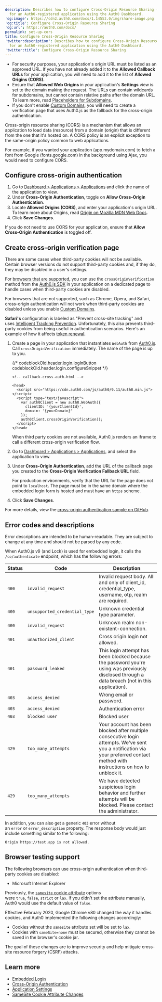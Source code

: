 ```yaml
---
description: Describes how to configure Cross-Origin Resource Sharing (CORS)
  for an Auth0-registered application using the Auth0 Dashboard.
'og:image': https://cdn2.auth0.com/docs/1.14553.0/img/share-image.png
'og:title': Configure Cross-Origin Resource Sharing
'og:url': https://auth0.com/docs/
permalink: set-up-cors
title: Configure Cross-Origin Resource Sharing
'twitter:description': Describes how to configure Cross-Origin Resource Sharing (CORS)
  for an Auth0-registered application using the Auth0 Dashboard.
'twitter:title': Configure Cross-Origin Resource Sharing
---
```

<Card title="Before you start">

* For security purposes, your application's origin URL must be listed as an approved URL. If you have not already added it to the **Allowed Callback URLs** for your application, you will need to add it to the list of **Allowed Origins (CORS)**.
* Ensure that **Allowed Web Origins** in your application's **Settings** view is set to the domain making the request. The URLs can contain wildcards for subdomains, but cannot contain relative paths after the domain URL. To learn more, read [Placeholders for Subdomains](/docs/get-started/applications/wildcards-for-subdomains).
* If you don't enable [Custom Domains](/docs/customize/custom-domains), you will need to create a verification page that uses Auth0.js as the fallback for the cross-origin authentication.

</Card>

Cross-origin resource sharing (CORS) is a mechanism that allows an application to load data (resource) from a domain (origin) that is different from the one that it's hosted on. A CORS policy is an explicit exception to the same-origin policy common to web applications.

For example, if you wanted your application (app.mydomain.com) to fetch a font from Google (fonts.google.com) in the background using Ajax, you would need to configure CORS.

## Configure cross-origin authentication

1. Go to [Dashboard > Applications > Applications](https://manage.auth0.com/#/applications) and click the name of the application to view.
2. Under **Cross-Origin Authentication**, toggle on **Allow Cross-Origin Authentication**.
3. Locate **Allowed Origins (CORS)**, and enter your application's origin URL. To learn more about Origins, read [Origin on Mozilla MDN Web Docs](https://developer.mozilla.org/en-US/docs/Web/HTTP/Headers/Origin).
4. Click **Save Changes**.

<Callout icon="file-lines" color="#0EA5E9" iconType="regular">

If you do not need to use CORS for your application, ensure that **Allow Cross-Origin Authentication** is toggled off.

</Callout>

## Create cross-origin verification page

There are some cases when third-party cookies will not be available. Certain browser versions do not support third-party cookies and, if they do, they may be disabled in a user's settings.

For [browsers that are supported](#browser-testing-support), you can use the `crossOriginVerification` method from the [Auth0.js SDK](/docs/libraries/auth0js) in your application on a dedicated page to handle cases when third-party cookies are disabled.

For browsers that are not supported, such as Chrome, Opera, and Safari, cross-origin authentication will not work when third-party cookies are disabled unless you enable [Custom Domains](/docs/customize/custom-domains).

<Callout icon="file-lines" color="#0EA5E9" iconType="regular">

**Safari's** configuration is labeled as "Prevent cross-site tracking" and uses [Intelligent Tracking Prevention](https://webkit.org/blog/7675/intelligent-tracking-prevention/). Unfortunately, this also prevents third-party cookies from being useful in authentication scenarios. Here's an example of how it affects [token renewal](/docs/troubleshoot/authentication-issues/renew-tokens-when-using-safari).

</Callout>

1. Create a page in your application that instantiates `WebAuth` from [Auth0.js](/docs/libraries/auth0js). Call `crossOriginVerification` immediately. The name of the page is up to you.

   {/* codeblockOld.header.login.logInButton codeblockOld.header.login.configureSnippet */}


   ```text lines
   <!-- callback-cross-auth.html -->

   <head>
     <script src="https://cdn.auth0.com/js/auth0/9.11/auth0.min.js"></script>
     <script type="text/javascript">
       var auth0Client = new auth0.WebAuth({
         clientID: '{yourClientId}',
         domain: '{yourDomain}'
       });
       auth0Client.crossOriginVerification();
     </script>
   </head>
   ```


   

   

   When third party cookies are not available, Auth0.js renders an iframe to call a different cross-origin verification flow.
2. Go to [Dashboard > Applications > Applications](https://manage.auth0.com/#/applications), and select the application to view.
3. Under **Cross-Origin Authentication**, add the URL of the callback page you created to the **Cross-Origin Verification Fallback URL** field.

   <Warning>

   For production environments, verify that the URL for the page does not point to `localhost`. The page must be in the same domain where the embedded login form is hosted and must have an `https` scheme.

   </Warning>
4. Click **Save Changes**.

For more details, view the [cross-origin authentication sample on GitHub](https://github.com/auth0/lock/blob/master/support/callback-cross-auth.html).

## Error codes and descriptions

<Warning>

Error descriptions are intended to be human-readable. They are subject to change at any time and should not be parsed by any code.

</Warning>

When Auth0.js v9 (and Lock) is used for embedded login, it calls the `/co/authenticate` endpoint, which has the following errors:

<table class="table"><thead>
<tr>
<th><strong>Status</strong></th>
<th><strong>Code</strong></th>
<th><strong>Description</strong></th>
</tr>
</thead>
<tbody>
<tr>
<td><code>400</code></td>
<td><code>invalid_request</code></td>
<td>Invalid request body. All and only of client_id, credential_type, username, otp, realm are required.</td>
</tr>
<tr>
<td><code>400</code></td>
<td><code>unsupported_credential_type</code></td>
<td>Unknown credential type parameter.</td>
</tr>
<tr>
<td><code>400</code></td>
<td><code>invalid_request</code></td>
<td>Unknown realm non-existent-connection.</td>
</tr>
<tr>
<td><code>401</code></td>
<td><code>unauthorized_client</code></td>
<td>Cross origin login not allowed.</td>
</tr>
<tr>
<td><code>401</code></td>
<td><code>password_leaked</code></td>
<td>This login attempt has been blocked because the password you're using was previously disclosed through a data breach (not in this application).</td>
</tr>
<tr>
<td><code>403</code></td>
<td><code>access_denied</code></td>
<td>Wrong email or password.</td>
</tr>
<tr>
<td><code>403</code></td>
<td><code>access_denied</code></td>
<td>Authentication error</td>
</tr>
<tr>
<td><code>403</code></td>
<td><code>blocked_user</code></td>
<td>Blocked user</td>
</tr>
<tr>
<td><code>429</code></td>
<td><code>too_many_attempts</code></td>
<td>Your account has been blocked after multiple consecutive login attempts. We've sent you a notification via your preferred contact method with instructions on how to unblock it.</td>
</tr>
<tr>
<td><code>429</code></td>
<td><code>too_many_attempts</code></td>
<td>We have detected suspicious login behavior and further attempts will be blocked. Please contact the administrator.</td>
</tr>
</tbody>
</table>

In addition, you can also get a generic `403` error without an `error` or `error_description` property. The response body would just include something similar to the following:

`Origin https://test.app is not allowed.`

## Browser testing support

The following browsers can use cross-origin authentication when third-party cookies are disabled:

* Microsoft Internet Explorer

<Card title="Samesite cookie attributes">

Previously, the [`samesite` cookie attribute](/docs/manage-users/cookies/samesite-cookie-attribute-changes) options were `true`, `false`, `strict` or `lax`. If you didn't set the attribute manually, Auth0 would use the default value of `false`.

Effective February 2020, Google Chrome v80 changed the way it handles cookies, and Auth0 implemented the following changes accordingly:

* Cookies without the `samesite` attribute set will be set to `lax`.
* Cookies with `sameSite=none` must be secured, otherwise they cannot be saved in the browser's cookie jar.

The goal of these changes are to improve security and help mitigate cross-site resource forgery (CSRF) attacks.

</Card>

## Learn more

* [Embedded Login](/docs/authenticate/login/embedded-login)
* [Cross-Origin Authentication](/docs/authenticate/login/cross-origin-authentication)
* [Application Settings](/docs/get-started/applications/application-settings)
* [SameSite Cookie Attribute Changes](/docs/manage-users/cookies/samesite-cookie-attribute-changes)
